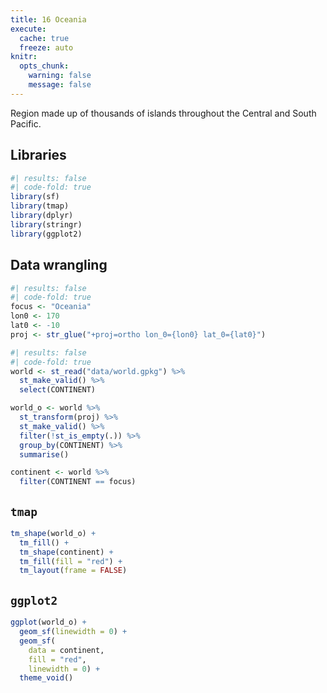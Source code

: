 ```yaml
---
title: 16 Oceania
execute: 
  cache: true
  freeze: auto
knitr:
  opts_chunk: 
    warning: false
    message: false
---
```


Region made up of thousands of islands throughout the Central and South Pacific.

## Libraries
```r
#| results: false
#| code-fold: true
library(sf)
library(tmap)
library(dplyr)
library(stringr)
library(ggplot2)
```

## Data wrangling
```r
#| results: false
#| code-fold: true
focus <- "Oceania"
lon0 <- 170
lat0 <- -10
proj <- str_glue("+proj=ortho lon_0={lon0} lat_0={lat0}")
```

```r
#| results: false
#| code-fold: true
world <- st_read("data/world.gpkg") %>%
  st_make_valid() %>%
  select(CONTINENT)

world_o <- world %>%
  st_transform(proj) %>%
  st_make_valid() %>%
  filter(!st_is_empty(.)) %>%
  group_by(CONTINENT) %>%
  summarise() 

continent <- world %>%
  filter(CONTINENT == focus)
```

## `tmap`
```r
tm_shape(world_o) +
  tm_fill() + 
  tm_shape(continent) +
  tm_fill(fill = "red") +
  tm_layout(frame = FALSE)
```

## `ggplot2`
```r
ggplot(world_o) +
  geom_sf(linewidth = 0) +
  geom_sf(
    data = continent, 
    fill = "red", 
    linewidth = 0) +
  theme_void()
```